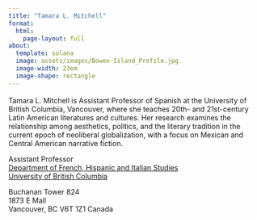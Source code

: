```yaml
---
title: "Tamara L. Mitchell"
format: 
  html: 
    page-layout: full
about:
  template: solana
  image: assets/images/Bowen-Island_Profile.jpg
  image-width: 23em
  image-shape: rectangle
---
```


<div style="color: #39507d; font-size: 1.25em">
<a href="https://github.com/tamaraleemitchell">
<i class="bi bi-github"></i></a> 
<a href="https://scholar.google.com/citations?user=W1JfaXUAAAAJ&hl=en&oi=sra">
<i class="ai ai-google-scholar"></i></a> 
<a href="https://orcid.org/0000-0001-9163-2393"> 
<i class="ai ai-orcid"></i></a> 
<a href="mailto:tamara.mitchell@ubc.ca"> 
<i class="bi bi-envelope"></i></a> 
<a href="assets/research/CV_TamaraMitchell.pdf">
<i class="ai ai-cv"></i></a> 
</div>

Tamara L. Mitchell is Assistant Professor of Spanish at the University of British Columbia, Vancouver, where she teaches 20th- and 21st-century Latin American literatures and cultures. Her research examines the relationship among aesthetics, politics, and the literary tradition in the current epoch of neoliberal globalization, with a focus on Mexican and Central American narrative fiction. 

Assistant Professor  
[Department of French, Hispanic and Italian Studies](https://fhis.ubc.ca/)  
[University of British Columbia](https://ubc.ca/)<br>

Buchanan Tower 824  
1873 E Mall  
Vancouver, BC V6T 1Z1 Canada
